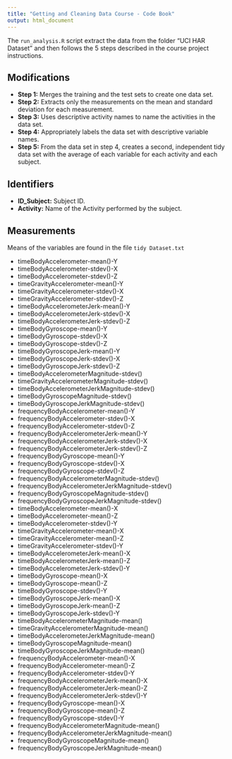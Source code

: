 ```yaml
---
title: "Getting and Cleaning Data Course - Code Book"
output: html_document
---
```


The `run_analysis.R` script extract the data from the folder "UCI HAR Dataset" and then follows the 5 steps described in the course project instructions.

## Modifications

* **Step 1:** Merges the training and the test sets to create one data set.
* **Step 2:** Extracts only the measurements on the mean and standard deviation for each measurement.
* **Step 3:** Uses descriptive activity names to name the activities in the data set.
* **Step 4:** Appropriately labels the data set with descriptive variable names.
* **Step 5:** From the data set in step 4, creates a second, independent tidy data set with the average of each variable for each activity and each subject.

## Identifiers

* **ID_Subject:** Subject ID.
* **Activity:** Name of the Activity performed by the subject.


## Measurements

Means of the variables are found in the file `tidy Dataset.txt`

* timeBodyAccelerometer-mean()-Y
* timeBodyAccelerometer-stdev()-X
* timeBodyAccelerometer-stdev()-Z
* timeGravityAccelerometer-mean()-Y
* timeGravityAccelerometer-stdev()-X
* timeGravityAccelerometer-stdev()-Z
* timeBodyAccelerometerJerk-mean()-Y
* timeBodyAccelerometerJerk-stdev()-X
* timeBodyAccelerometerJerk-stdev()-Z
* timeBodyGyroscope-mean()-Y
* timeBodyGyroscope-stdev()-X
* timeBodyGyroscope-stdev()-Z
* timeBodyGyroscopeJerk-mean()-Y
* timeBodyGyroscopeJerk-stdev()-X
* timeBodyGyroscopeJerk-stdev()-Z
* timeBodyAccelerometerMagnitude-stdev()
* timeGravityAccelerometerMagnitude-stdev()
* timeBodyAccelerometerJerkMagnitude-stdev()
* timeBodyGyroscopeMagnitude-stdev()
* timeBodyGyroscopeJerkMagnitude-stdev()
* frequencyBodyAccelerometer-mean()-Y
* frequencyBodyAccelerometer-stdev()-X
* frequencyBodyAccelerometer-stdev()-Z
* frequencyBodyAccelerometerJerk-mean()-Y
* frequencyBodyAccelerometerJerk-stdev()-X
* frequencyBodyAccelerometerJerk-stdev()-Z
* frequencyBodyGyroscope-mean()-Y
* frequencyBodyGyroscope-stdev()-X
* frequencyBodyGyroscope-stdev()-Z
* frequencyBodyAccelerometerMagnitude-stdev()
* frequencyBodyAccelerometerJerkMagnitude-stdev()
* frequencyBodyGyroscopeMagnitude-stdev()
* frequencyBodyGyroscopeJerkMagnitude-stdev()
* timeBodyAccelerometer-mean()-X
* timeBodyAccelerometer-mean()-Z
* timeBodyAccelerometer-stdev()-Y
* timeGravityAccelerometer-mean()-X
* timeGravityAccelerometer-mean()-Z
* timeGravityAccelerometer-stdev()-Y
* timeBodyAccelerometerJerk-mean()-X
* timeBodyAccelerometerJerk-mean()-Z
* timeBodyAccelerometerJerk-stdev()-Y
* timeBodyGyroscope-mean()-X
* timeBodyGyroscope-mean()-Z
* timeBodyGyroscope-stdev()-Y
* timeBodyGyroscopeJerk-mean()-X
* timeBodyGyroscopeJerk-mean()-Z
* timeBodyGyroscopeJerk-stdev()-Y
* timeBodyAccelerometerMagnitude-mean()
* timeGravityAccelerometerMagnitude-mean()
* timeBodyAccelerometerJerkMagnitude-mean()
* timeBodyGyroscopeMagnitude-mean()
* timeBodyGyroscopeJerkMagnitude-mean()
* frequencyBodyAccelerometer-mean()-X
* frequencyBodyAccelerometer-mean()-Z
* frequencyBodyAccelerometer-stdev()-Y
* frequencyBodyAccelerometerJerk-mean()-X
* frequencyBodyAccelerometerJerk-mean()-Z
* frequencyBodyAccelerometerJerk-stdev()-Y
* frequencyBodyGyroscope-mean()-X
* frequencyBodyGyroscope-mean()-Z
* frequencyBodyGyroscope-stdev()-Y
* frequencyBodyAccelerometerMagnitude-mean()
* frequencyBodyAccelerometerJerkMagnitude-mean()
* frequencyBodyGyroscopeMagnitude-mean()
* frequencyBodyGyroscopeJerkMagnitude-mean()
